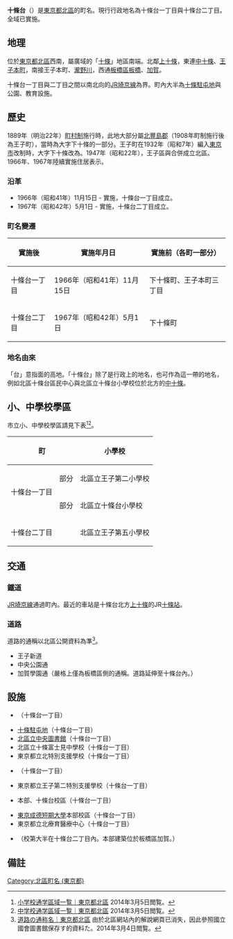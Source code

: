 {{Pathnav|日本|東京都|[[北區_(東京都)|北區]]|frame=1}}
{{Infobox Settlement
|official_name = 十條台
|settlement_type = [[町|町]]
|native_name =
|image_skyline = JSDF Jujo Base.JPG
|imagesize = 250px
|image_caption = 十條駐屯地
|image_flag =
|image_seal =
| image_map =
| map_caption =
|pushpin_map = Tokyo city
|latd=35|latm=45|lats=24.00|latNS=N
|longd=139|longm=43|longs=37.54|longEW=E
|subdivision_type = [[國家|國家]]
|subdivision_name = [[File:Flag_of_Japan.svg|border]] [[日本|日本]]
|subdivision_type1 = [[都道府縣|都道府縣]]
|subdivision_name1 = [[File:Flag_of_Tokyo_Prefecture.svg|25px]] [[東京都|東京都]]
|subdivision_type2 = [[東京都特別區|特別區]]
|subdivision_name2 = [[File:Flag_of_Kita,_Tokyo.svg|25px]] [[北區_(東京都)|北區]]
|subdivision_type3 = [[地區|地區]]
|subdivision_name3 = {{link-ja|王子區|王子区|王子地區}}
|established_title =
|established_date =
|government_type =
|leader_title =
|leader_name =
|area_magnitude =
|area_total_sq_mi =
|area_total_km2 = 0.456
|area_land_sq_mi =
|area_land_km2 =
|area_urban_sq_mi =
|area_urban_km2 =
|area_metro_km2 =
|area_metro_sq_mi =
|population_as_of= 2014年（平成22年）8月1日
|population_footnotes = <ref>[http://www.city.kita.tokyo.jp/docs/digital/1097/atts/109795/attachment/attachment.xls 人口統計表（平成26年08月1日現在）] {{webarchive|url=https://web.archive.org/web/20140819085108/http://www.city.kita.tokyo.jp/docs/digital/1097/atts/109795/attachment/attachment.xls |date=2014-08-19 }}</ref>
|population_total = 1273
|population_urban =
|population_metro =
|population_density_sq_mi =
|population_density_km2 =
| timezone = [[日本標準時間|JST]]
| utc_offset = +9
|timezone_DST =
|utc_offset_DST =
|elevation_footnotes=
|elevation_m =
|elevation_ft =
|postal_code_type = [[郵遞區號|郵遞區號]]
|postal_code = 114-0033
|area_code = 03（東京MA）
|registration_plate = 練馬
|website =
|footnotes = ※座標在十條駐屯地
}}
'''十條台'''（{{jpn|j=十条台|hg=じゅうじょうだい|rm=Jūjōdai|f=y}}）是[[東京都|東京都]][[北區_(東京都)|北區]]的町名。現行行政地名為十條台一丁目與十條台二丁目。全域已實施{{link-ja|住居表示|住居表示}}。

== 地理 ==
位於[[東京都|東京都]][[北區_(東京都)|北區]]西南，屬廣域的「[[十條|十條]]」地區南端。北鄰[[上十條|上十條]]，東連[[中十條|中十條]]、[[王子本町|王子本町]]，南接王子本町、[[瀧野川_(東京都北區)|瀧野川]]，西通[[板橋區_(日本)|板橋區]][[板橋_(東京都)|板橋]]、[[加賀_(板橋區)|加賀]]。

十條台一丁目與二丁目之間以南北向的[[東日本旅客鐵道|JR]][[埼京線|埼京線]]為界。町內大半為[[十條駐屯地|十條駐屯地]]與公園、教育設施。

== 歷史 ==
1889年（明治22年）[[町村制|町村制]]施行時，此地大部分屬[[北豐島郡|北豐島郡]]{{link-ja|王子町|王子町|王子村}}（1908年町制施行後為王子町），當時為大字下十條的一部分。王子町在1932年（昭和7年）編入[[東京市|東京市]]改制{{link-ja|王子區|王子区}}時，大字下十條改為{{link-ja|下十條町|下十条町}}。1947年（昭和22年），王子區與{{link-ja|瀧野川區|滝野川区}}合併成立北區。1966年、1967年陸續實施住居表示。

=== 沿革 ===
* 1966年（昭和41年）11月15日 - 實施{{link-ja|住居表示|住居表示}}，十條台一丁目成立。
* 1967年（昭和42年）5月1日 - 實施{{link-ja|住居表示|住居表示}}，十條台二丁目成立。

=== 町名變遷 ===
{| class="wikitable"
|-
!實施後
!實施年月日
!實施前（各町一部分）
|-
|十條台一丁目
|1966年（昭和41年）11月15日
|下十條町、王子本町三丁目
|-
|十條台二丁目
|1967年（昭和42年）5月1日
|下十條町
|}

=== 地名由來 ===
「台」意指面{{link-ja|石神井川|石神井川}}的高地。「十條台」除了是行政上的地名，也可作為這一帶的地名，例如北區十條台區民中心與北區立十條台小學校位於北方的[[中十條|中十條]]。

== 小、中學校學區 ==
市立小、中學校學區請見下表<ref>[http://www.city.kita.tokyo.jp/docs/service/000/000099.htm 小学校通学區域一覧｜東京都北區] {{Wayback|url=http://www.city.kita.tokyo.jp/docs/service/000/000099.htm |date=20140817171736 }} 2014年3月5日閲覧。</ref><ref>[http://www.city.kita.tokyo.jp/docs/service/003/000367.htm 中学校通学區域一覧｜東京都北區] {{Wayback|url=http://www.city.kita.tokyo.jp/docs/service/003/000367.htm |date=20140906165747 }} 2014年3月5日閲覧。</ref>。

{| class="wikitable"
!colspan="2"|町
!小學校
!中學校
|-
|rowspan="2"|十條台一丁目
|部分
|北區立王子第二小學校
|rowspan="3"|北區立十條富士見中學校
|-
|部分
|北區立十條台小學校
|-
|colspan="2"|十條台二丁目
|北區立王子第五小學校
|}

== 交通 ==
=== 鐵道 ===
[[東日本旅客鐵道|JR]][[埼京線|埼京線]]通過町內。最近的車站是十條台北方[[上十條|上十條]]的JR[[十條站_(東京都)|十條站]]。

=== 道路 ===
道路的通稱以北區公開資料為準<ref>[http://warp.ndl.go.jp/info:ndljp/pid/1874292/www.city.kita.tokyo.jp/docs/digital/070/007065.htm 道路の通称名｜東京都北區] 由於北區網站內的解說網頁已消失，因此參照國立國會圖書館保存す的資料た。2014年3月4日閲覧。</ref>。
* 王子新道
* 中央公園通
* 加賀學園通（嚴格上僅為板橋區側的通稱。道路延伸至十條台內。）

== 設施 ==
* {{link-ja|東京都北區立中央公園|東京都北区立中央公園}}（十條台一丁目）
* [[十條駐屯地|十條駐屯地]]（十條台一丁目）
* [[東京都北區立中央圖書館|北區立中央圖書館]]（十條台一丁目）
* 北區立十條富士見中學校（十條台一丁目）
* 東京都立北特別支援學校（十條台一丁目）
* {{link-ja|東京都立王子特別支援學校|東京都立王子特別支援学校}}（十條台一丁目）
* 東京都立王子第二特別支援學校（十條台一丁目）
* {{link-ja|東京成德大學|東京成徳大学}}本部、十條台校區（十條台一丁目）
* [[東京成德短期大學|東京成德短期大學]]本部校區（十條台一丁目）
* 東京都立北療育醫療中心（十條台一丁目）
* {{link-ja|東京家政大學附屬女子中學校、高等學校|東京家政大学附属女子中学校・高等学校}}（校第大半在十條台二丁目內。本部建築位於板橋區加賀。）

== 備註 ==
{{Reflist}}

{{東京都北區的町名}}
{{DEFAULTSORT:Jujodai}}
[[Category:北區町名_(東京都)|Category:北區町名 (東京都)]]